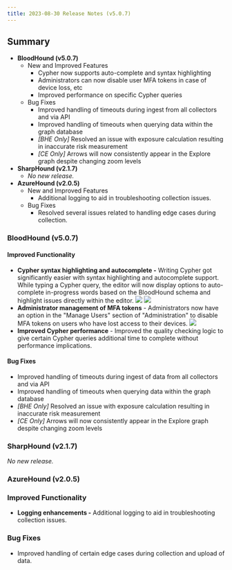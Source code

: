 ```yaml
---
title: 2023-08-30 Release Notes (v5.0.7)
---
```


## Summary

* **BloodHound (v5.0.7)**
    * New and Improved Features
        * Cypher now supports auto-complete and syntax highlighting
        * Administrators can now disable user MFA tokens in case of device loss, etc
        * Improved performance on specific Cypher queries
    * Bug Fixes
        * Improved handling of timeouts during ingest from all collectors and via API
        * Improved handling of timeouts when querying data within the graph database
        * _\[BHE Only\]_ Resolved an issue with exposure calculation resulting in inaccurate risk measurement
        * _\[CE Only\]_ Arrows will now consistently appear in the Explore graph despite changing zoom levels
* **SharpHound (v2.1.7)**
    * _No new release._
* **AzureHound (v2.0.5)**
    * New and Improved Features
        * Additional logging to aid in troubleshooting collection issues.
    * Bug Fixes
        * Resolved several issues related to handling edge cases during collection.

### BloodHound (v5.0.7)
#### Improved Functionality

* **Cypher syntax highlighting and autocomplete -** Writing Cypher got significantly easier with syntax highlighting and autocomplete support. While typing a Cypher query, the editor will now display options to auto-complete in-progress words based on the BloodHound schema and highlight issues directly within the editor.
    ![](https://github.com/SpecterOps/bloodhound-docs/blob/main//images/release_notes/18383320555675.png) ![](https://github.com/SpecterOps/bloodhound-docs/blob/main//images/release_notes/18383344818331.png)
* **Administrator management of MFA tokens** \- Administrators now have an option in the "Manage Users" section of "Administration" to disable MFA tokens on users who have lost access to their devices.
    ![](https://github.com/SpecterOps/bloodhound-docs/blob/main//images/release_notes/18382121980827.png)
* **Improved Cypher performance** \- Improved the quality checking logic to give certain Cypher queries additional time to complete without performance implications.

#### Bug Fixes

* Improved handling of timeouts during ingest of data from all collectors and via API
* Improved handling of timeouts when querying data within the graph database
* _\[BHE Only\]_ Resolved an issue with exposure calculation resulting in inaccurate risk measurement
* _\[CE Only\]_ Arrows will now consistently appear in the Explore graph despite changing zoom levels

### SharpHound (v2.1.7)

_No new release._

### AzureHound (v2.0.5)
### Improved Functionality

* **Logging enhancements -** Additional logging to aid in troubleshooting collection issues.

### Bug Fixes

* Improved handling of certain edge cases during collection and upload of data.


